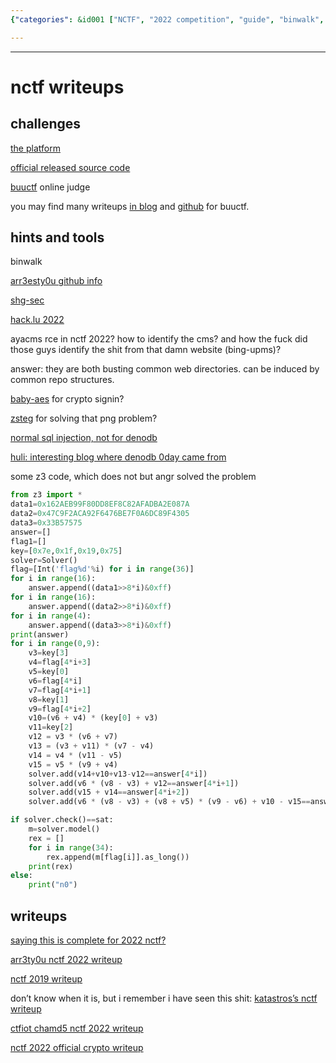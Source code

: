 ```yaml
---
{"categories": &id001 ["NCTF", "2022 competition", "guide", "binwalk", "GitHub repositories", "SQL injection", "challenges"], "category": "Web Application Security", "date": "2023-12-22 23:52:59", "description": "Join the NCTF 2022 competition and get ready to put your skills to the test! The summary outlines essential resources such as binwalk, GitHub repositories, and SQL injection techniques to help you conquer the challenges. Get started today and showcase your talents on the global stage!", "tags": *id001, "title": "nctf writeups"}

---
```


------

# nctf writeups

## challenges

[the platform](https://nctf.h4ck.fun)

[official released source code](https://github.com/X1cT34m/NCTF2022)

[buuctf](https://buuoj.cn/) online judge

you may find many writeups [in blog](https://oopsdc.com/post/buuctf/) and [github](https://github.com/Yeuoly/buuctf_pwn) for buuctf.

## hints and tools

binwalk

[arr3esty0u github info](https://github.com/Arr3stY0u)

[shg-sec](https://shg-sec.com/#)

[hack.lu 2022](https://ctftime.org/event/1727)

ayacms rce in nctf 2022? how to identify the cms? and how the fuck did those guys identify the shit from that damn website (bing-upms)?

answer: they are both busting common web directories. can be induced by common repo structures.

[baby-aes](https://github.com/zieglerk/baby-AES) for crypto signin?

[zsteg](https://www.doyler.net/security-not-included/zsteg-easy-ctf-flags) for solving that png problem?

[normal sql injection, not for denodb](https://www.doyler.net/security-not-included/sqlite-injection)

[huli: interesting blog where denodb 0day came from](https://blog.huli.tw)

some z3 code, which does not but angr solved the problem

```python
from z3 import *
data1=0x162AEB99F80DD8EF8C82AFADBA2E087A
data2=0x47C9F2ACA92F6476BE7F0A6DC89F4305
data3=0x33B57575
answer=[]
flag1=[]
key=[0x7e,0x1f,0x19,0x75]
solver=Solver()
flag=[Int('flag%d'%i) for i in range(36)]
for i in range(16):
    answer.append((data1>>8*i)&0xff)
for i in range(16):
    answer.append((data2>>8*i)&0xff)
for i in range(4):
    answer.append((data3>>8*i)&0xff)
print(answer)
for i in range(0,9):
    v3=key[3]
    v4=flag[4*i+3]
    v5=key[0]
    v6=flag[4*i]
    v7=flag[4*i+1]
    v8=key[1]
    v9=flag[4*i+2]
    v10=(v6 + v4) * (key[0] + v3)
    v11=key[2]
    v12 = v3 * (v6 + v7)
    v13 = (v3 + v11) * (v7 - v4)
    v14 = v4 * (v11 - v5)
    v15 = v5 * (v9 + v4)
    solver.add(v14+v10+v13-v12==answer[4*i])
    solver.add(v6 * (v8 - v3) + v12==answer[4*i+1])
    solver.add(v15 + v14==answer[4*i+2])
    solver.add(v6 * (v8 - v3) + (v8 + v5) * (v9 - v6) + v10 - v15==answer[4*i+3])

if solver.check()==sat:
    m=solver.model()
    rex = []
    for i in range(34):
        rex.append(m[flag[i]].as_long())
    print(rex)
else:
    print("n0")
```

## writeups

[saying this is complete for 2022 nctf?](https://pupil857.github.io/)

[arr3ty0u nctf 2022 writeup](http://mp.weixin.qq.com/s?__biz=Mzg4MjcxMTAwMQ==&mid=2247485772&idx=1&sn=0f5b969f111d79027c59e6e2145698ef&chksm=cf53c9faf82440ec839aa7fc6b35bbc03251c824c5c5407ed9eb51181471d7514d651e3cfe97&mpshare=1&scene=23&srcid=12055uACFGja8KBjcPtP8ErG&sharer_sharetime=1670169963855&sharer_shareid=6eea79ff6da57fc6752ab0bc570bf392#rd)

[nctf 2019 writeup](https://www.codetd.com/en/article/9046407)

don't know when it is, but i remember i have seen this shit: [katastros's nctf writeup](https://blog.katastros.com/a?ID=00650-571829f2-3af9-4b1c-a3b7-3ebebca04377)

[ctfiot chamd5 nctf 2022 writeup](https://www.ctfiot.com/83703.html)

[nctf 2022 official crypto writeup](http://blog.tolinchan.xyz/2022/12/05/nctf-2022-official-writeup-crypto/)

